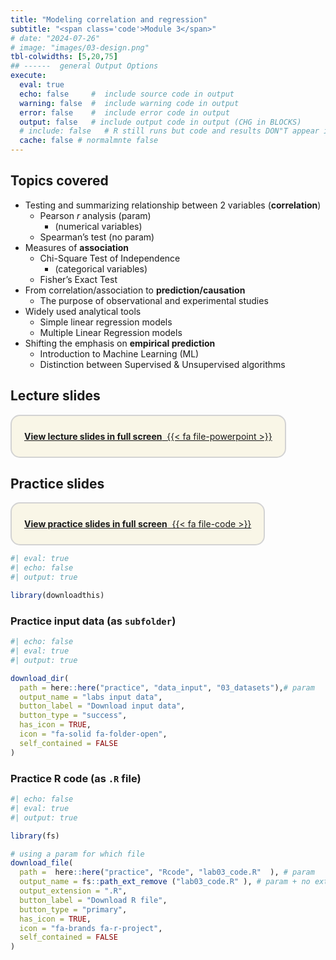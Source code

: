 ```yaml
---
title: "Modeling correlation and regression"
subtitle: "<span class='code'>Module 3</span>"
# date: "2024-07-26"
# image: "images/03-design.png"
tbl-colwidths: [5,20,75]
## ------  general Output Options
execute:     
  eval: true
  echo: false     #  include source code in output
  warning: false  #  include warning code in output
  error: false    #  include error code in output
  output: false   # include output code in output (CHG in BLOCKS)
  # include: false   # R still runs but code and results DON"T appear in output  
  cache: false # normalmnte false
---
```


## Topics covered

+ Testing and summarizing relationship between 2 variables (**correlation**)
  + Pearson $r$ analysis (param)
     + (numerical variables)
  + Spearman's test (no param)
+ Measures of **association** 
  + Chi-Square Test of Independence 
    + (categorical variables)
  + Fisher’s Exact Test
+ From correlation/association to **prediction/causation** 
  + The purpose of observational and experimental studies
+ Widely used analytical tools
  + Simple linear regression models
  + Multiple Linear Regression models
+ Shifting the emphasis on **empirical prediction** 
  + Introduction to Machine Learning (ML)
  + Distinction between Supervised & Unsupervised algorithms

## Lecture slides

::: {.custom-border style="border: 2px solid lightgray; padding: 10px 20px; background-color: #f9f6e7; border-radius: 15px; display: inline-block; text-align: center; margin: auto;"}
<!-- [{{< fa file-powerpoint>}}&nbsp;**View lecture slides in full screen**](../lectures_slides/Lecture_03.pdf) -->
[**View lecture slides in full screen** &nbsp;{{< fa file-powerpoint >}}](../lectures_slides/Lecture_03.pdf)
:::

## Practice slides

::: {.custom-border style="border: 2px solid lightgray; padding: 10px 20px; background-color: #f9f6e7; border-radius: 15px; display: inline-block; text-align: center; margin: auto;"}
[**View practice slides in full screen** &nbsp;{{< fa file-code >}}](../practice/practice_slides/slides_lab03.html)
:::


```r
#| eval: true
#| echo: false
#| output: true

library(downloadthis)
```


### Practice input data (as `subfolder`)

```r
#| echo: false
#| eval: true
#| output: true

download_dir(
  path = here::here("practice", "data_input", "03_datasets"),# param
  output_name = "labs input data",
  button_label = "Download input data",
  button_type = "success",
  has_icon = TRUE,
  icon = "fa-solid fa-folder-open",
  self_contained = FALSE
)
```


### Practice R code (as `.R` file)

```r
#| echo: false
#| eval: true
#| output: true

library(fs) 

# using a param for which file 
download_file(
  path =  here::here("practice", "Rcode", "lab03_code.R"  ), # param
  output_name = fs::path_ext_remove ("lab03_code.R" ), # param + no extension.... 
  output_extension = ".R",  
  button_label = "Download R file",
  button_type = "primary",
  has_icon = TRUE,
  icon = "fa-brands fa-r-project",
  self_contained = FALSE
)
```

